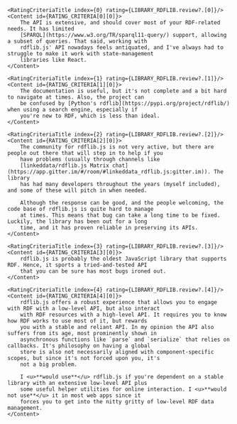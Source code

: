 
<AuthorNote id="review" title="Should you choose rdflib.js?">
    <ReviewHeader library={LIBRARY_RDFLIB}/>

    <RatingCriteriaTitle index={0} rating={LIBRARY_RDFLIB.review?.[0]}/>
    <Content id={RATING_CRITERIA[0][0]}>
        The API is extensive, and should cover most of your RDF-related needs. It has limited
        [SPARQL](https://www.w3.org/TR/sparql11-query/) support, allowing a subset of queries. That said, working with
        rdflib.js' API nowadays feels antiquated, and I've always had to struggle to make it work with state-management
        libraries like React.
    </Content>

    <RatingCriteriaTitle index={1} rating={LIBRARY_RDFLIB.review?.[1]}/>
    <Content id={RATING_CRITERIA[1][0]}>
        The documentation is useful, but it's not complete and a bit hard to navigate at times. Also, the project can
        be confused by [Python's rdflib](https://pypi.org/project/rdflib/) when using a search engine, especially if
        you're new to RDF, which is less than ideal.
    </Content>

    <RatingCriteriaTitle index={2} rating={LIBRARY_RDFLIB.review?.[2]}/>
    <Content id={RATING_CRITERIA[2][0]}>
        The community for rdflib.js is not very active, but there are people out there that will step in to help if you
        have problems (usually through channels like
        [linkeddata/rdflib.js Matrix chat](https://app.gitter.im/#/room/#linkeddata_rdflib.js:gitter.im)). The library
        has had many developers throughout the years (myself included), and some of these will pitch in when needed.

        Although the response can be good, and the people welcoming, the code base of rdflib.js is quite hard to manage
        at times. This means that bug can take a long time to be fixed. Luckily, the library has been out for a long
        time, and it has proven reliable in preserving its APIs.
    </Content>

    <RatingCriteriaTitle index={3} rating={LIBRARY_RDFLIB.review?.[3]}/>
    <Content id={RATING_CRITERIA[3][0]}>
        rdflib.js is probably the oldest JavaScript library that supports RDF. Hence, it sports a tried-and-tested API
        that you can be sure has most bugs ironed out.
    </Content>

    <RatingCriteriaTitle index={4} rating={LIBRARY_RDFLIB.review?.[4]}/>
    <Content id={RATING_CRITERIA[4][0]}>
        rdflib.js offers a robust experience that allows you to engage with RDF with a low-level API, but also interact
        with RDF resources with a high-level API. It requires you to know how RDF works to use most of it, but rewards
        you with a stable and reliant API. In my opinion the API also suffers from its age, most prominently shown in
        asynchronous functions like `parse` and `serialize` that relies on callbacks. It's philosophy on having a global
        store is also not necessarily aligned with component-specific scopes, but since it's not forced upon you, it's
        not a big problem.

        I <u>**would use**</u> rdflib.js if you're dependent on a stable library with an extensive low-level API plus
        some useful helper utilities for online interaction. I <u>**would not use**</u> it in most web apps since it
        forces you to get into the nitty gritty of low-level RDF data management.
    </Content>
</AuthorNote>